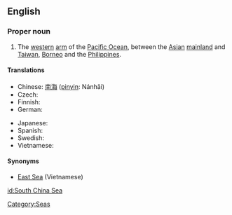 ==English==

===Proper noun===
{{en-proper noun}}

# The [[western]] [[arm]] of the [[Pacific Ocean]], between the [[Asian]] [[mainland]] and [[Taiwan]], [[Borneo]] and the [[Philippines]].

====Translations====
{{top}}
* Chinese: [[南海]] ([[pinyin]]: Nánhǎi)
* Czech: {{t-|cs|Jihočínské moře|n}}
* Finnish: {{t-|fi|Etelä-Kiinanmeri}}
* German: {{t|de|Südchinesisches Meer|n}}
{{mid}}
* Japanese: {{t|ja|南シナ海|tr=みなみしなかい, Minamishinakai|sc=Jpan}}
* Spanish: {{t|es|Mar de la China Meridional|m}}
* Swedish: {{t|sv|Sydkinesiska sjön|c}}
* Vietnamese: {{t|sv|Biển Đông}}
{{bottom}}

====Synonyms====
*[[East Sea]] (Vietnamese)

[[Category:Seas]]

[[id:South China Sea]]